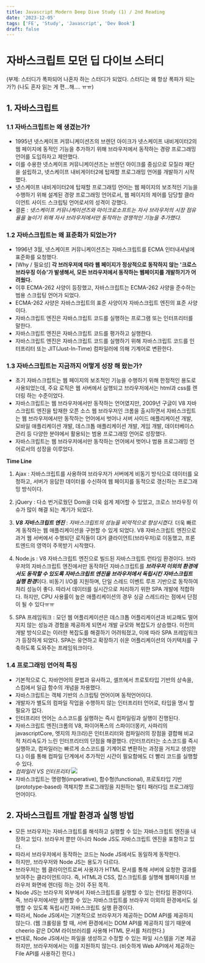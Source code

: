 ```yaml
---
title: Javascript Modern Deep Dive Study (1) / 2nd Reading
date: '2023-12-05'
tags: ['FE', 'Study', 'Javascript', 'Dev Book']
draft: false
---
```


# 자바스크립트 모던 딥 다이브 스터디
(부제: 스터디가 폭파되어 나혼자 하는 스터디가 되었다. 스터디는 왜 항상 폭파가 되는가?)
(나도 혼자 읽는 게 편...해.... ㅠㅠ)


## 1. 자바스크립트
### 1.1 자바스크립트는 왜 생겼는가?
- 1995년 넷스케이프 커뮤니케이션즈의 브렌던 아이크가 넷스케이프 내비게이터2의 웹 페이지에 동적인 기능을 추가하기 위해 브라우저에서 동작하는 경량 프로그래밍 언어를 도입하자고 제안했다.
- 이를 수용한 넷스케이프 커뮤니케이션즈는 브렌던 아이크를 중심으로 모질라 재단을 설립하고, 넷스케이프 내비게이터2에 탑재할 프로그래밍 언어를 개발하기 시작했다.
- 넷스케이프 내비게이터2에 탑재할 프로그래밍 언어는 웹 페이지의 보조적인 기능을 수행하기 위해 설계된 경량 프로그래밍 언어로서, 웹 페이지의 제어를 담당할 클라이언트 사이드 스크립팅 언어로서의 성격이 강했다.
- 결론
: *넷스케이프 커뮤니케이션즈와 마이크로소프트는 자사 브라우저의 시장 점유율을 높이기 위해 자사 브라우저에서만 동작하는 경쟁적인 기능을 추가했다.*

### 1.2 자바스크립트는 왜 표준화가 되었는가?
- 1996년 3월, 넷스케이프 커뮤니케이션즈는 자바스크립트를 ECMA 인터내셔널에 표준화를 요청했다.
- [Why / 필요성] **각 브러우저에 따라 웹 페이지가 정상적으로 동작하지 않는 '크로스 브라우징 이슈'가 발생해서, 모든 브라우저에서 동작하는 웹페이지를 개발하기가 어려웠다.**
- 이후 ECMA-262 사양이 등장했고, 자바스크립트는 ECMA-262 사양을 준수하는 범용 스크립팅 언어가 되었다.
- ECMA-262 사양은 자바스크립트의 표준 사양이자 자바스크립트 엔진의 표준 사양이다.
- 자바스크립트 엔진은 자바스크립트 코드를 실행하는 프로그램 또는 인터프리터를 말한다.
- 자바스크립트 엔진은 자바스크립트 코드를 평가하고 실행한다.
- 자바스크립트 엔진은 자바스크립트 코드를 실행하기 위해 자바스크립트 코드를 인터프리터 또는 JIT(Just-In-Time) 컴파일러에 의해 기계어로 변환한다.

### 1.3 자바스크립트는 지금까지 어떻게 성장 해 왔는가?
- 초기 자바스크립트는 웹 페이지의 보조적인 기능을 수행하기 위해 한정적인 용도로 사용되었는데, 주요 로직은 웹 서버에서 실행되고 브라우저에서는 html과 css를 렌더링 하는 수준이었다.
- 자바스크립트는 웹 브라우저에서만 동작하는 언어였지만,
2009년 구글이 V8 자바스크립트 엔진을 탑재한 오픈 소스 웹 브라우저인 크롬을 출시하면서 자바스크립트는 웹 브라우저에서만 동작하는 언어에서 벗어나
서버 사이드 애플리케이션 개발, 모바일 애플리케이션 개발, 데스크톱 애플리케이션 개발, 게임 개발, 데이터베이스 관리 등 다양한 분야에서 활용되는 범용 프로그래밍 언어로 성장했다.
- 자바스크립트는 웹 브라우저에서만 동작하는 언어에서 벗어나 범용 프로그래밍 언어로서의 성장을 이루었다.

**Time Line**

1. Ajax
: 자바스크립트를 사용하여 브라우저가 서버에게 비동기 방식으로 데이터를 요청하고, 서버가 응답한 데이터를 수신하여 웹 페이지를 동적으로 갱신하는 프로그래밍 방식이다.

2. jQuery
: 다소 번거로웠던 Dom을 더욱 쉽게 제어할 수 있었고, 크로스 브라우징 이슈가 많이 해결 되는 계기가 되었다.

3. ***V8 자바스크립트 엔진***
: *자바스크립트의 성능을 비약적으로 향상시켰다.* 더욱 빠르게 동작하는 웹 애플리케이션을 구현할 수 있게 되었다.
V8 자바스크립트 엔진으로 과거 웹 서버에서 수행되던 로직들이 대거 클라이언트(브라우저)로 이동했고, 프론트엔드의 영역이 주목받기 시작했다.

4. Node.js
: V8 자바스크립트 엔진으로 빌드된 자바스크립트 런타임 환경이다. 
브라우저의 자바스크립트 엔진에서만 동작하던 자바스크립트를 ***브라우저 이외의 환경에서도 동작할 수 있도록 자바스크립트 엔진을 브라우저에서 독립시킨 자바스크립트 실행 환경***이다.
비동기 I/O를 지원하며, 단일 스레드 이벤트 루프 기반으로 동작하여 처리 성능이 좋다. 따라서 데이터를 실시간으로 처리하기 위한 SPA 개발에 적합하다.
하지만, CPU 사용률이 높은 애플리케이션의 경우 싱글 스레드라는 점에서 단점이 될 수 있다ㅠㅠ

5. SPA 프레임워크
: 모던 웹 어플리케이션은 데스크톱 어플리케이션과 비교해도 떨어지지 않는 성능과 경험을 제공하게 되면서 개발 규모와 복잡도가 상승했다.
이전의 개발 방식으로는 이러한 복잡도를 해결하기 어려워졌고, 이에 따라 SPA 프레임워크가 등장하게 되었다.
SPA는 유연하고 확장하기 쉬운 어플리케이션의 아키텍처를 구축하도록 도와주는 프레임워크이다.

### 1.4 프로그래밍 언어적 특징
- 기본적으로 C, 자바언어의 문법과 유사하고, 셀프에서 프로토타입 기반의 상속을, 스킴에서 일급 함수의 개념을 차용했다.
- 자바스크립트는 객체 기반의 스크립팅 언어이며 동적언어이다.
- 개발자가 별도의 컴파일 작업을 수행하지 않는 인터프리터 언어로, 타입을 명시 할 필요가 없다.
- 인터프리터 언어는 소스코드를 실행하는 즉시 컴파일링과 실행이 진행된다.
- 자바스크립트 엔진(크롬의 V8, 파이어폭스의 스파이더몽키, 사파리의 javascriptCore, 엣지의 차크라)은 인터프리터와 컴파일러의 장점을 결합해 비교적 처리속도가 느린 인터프리터의 단점을 해결했다.
(인터프리터는 소스코드를 즉시 실행하고, 컴파일러는 빠르게 소스코드를 기계어로 변환하는 과정을 거치고 생성한다.) 이를 통해 컴파일 단계에서 추가적인 시간이 필요함에도 더 빨리 코드를 실행할 수 있다. 
- *컴파일러 VS 인터프리터*
![](https://4.bp.blogspot.com/-K8i3s0lJKLo/T3vkxWGEWtI/AAAAAAAAC-Q/fo0bipGsqUY/s1600/c%2526i.jpg)
- 자바스크립트는 명령형(imperative), 함수형(functional), 프로토타입 기반(prototype-based) 객체지향 프로그래밍을 지원하는 멀티 패러다임 프로그래밍 언어이다.

## 2. 자바스크립트 개발 환경과 실행 방법
- 모든 브라우저는 자바스크립트를 해석하고 실행할 수 있는 자바스크립트 엔진을 내장하고 있다. 브라우저 뿐만 아니라 Node JS도 자바스크립트 엔진을 포함하고 있다.
- 따라서 브라우저에서 동작하는 코드는 Node JS에서도 동일하게 동작한다.
- 하지만, 브라우저와 Node JS는 용도가 다르다.
- 브라우저는 웹 클라이언트로써 사용자가 HTML 문서를 통해 서버에 요청한 결과를 보여주는 클라이언트이다. 즉, HTML과 CSS, 잡스크립트를 실행해 웹페이지를 브라우저 화면에 렌더링 하는 것이 주된 목적.
- Node JS는 브라우저 외부에서 자바스크립트를 실행할 수 있는 런타임 환경이다. 즉, 브라우저에서만 실행할 수 있는 자바스크립트를 브라우저 이외의 환경에서도 실행할 수 있도록 독립시킨 자바스크립트 실행 환경이다.
- 따라서, Node JS에서는 기본적으로 브라우저가 제공하는 DOM API를 제공하지 않는다. (웹 크롤링을 할 때, 서버 환경에서는 DOM API를 제공하지 않기 때문에 cheerio 같은 DOM 라이브러리를 사용해 HTML 문서를 처리한다.)
- 반대로, Node JS에서는 파일을 생성하고 수정할 수 있는 파일 시스템을 기본 제공하지만, 브라우저에서는 이를 지원하지 않는다. (비슷하게 Web API에서 제공하는 File API를 사용하긴 한다.)